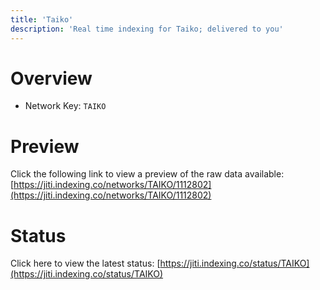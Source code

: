 ```yaml
---
title: 'Taiko'
description: 'Real time indexing for Taiko; delivered to you'
---
```


# Overview
- Network Key: `TAIKO`

# Preview
Click the following link to view a preview of the raw data available: [https://jiti.indexing.co/networks/TAIKO/1112802](https://jiti.indexing.co/networks/TAIKO/1112802)

# Status
Click here to view the latest status: [https://jiti.indexing.co/status/TAIKO](https://jiti.indexing.co/status/TAIKO)
